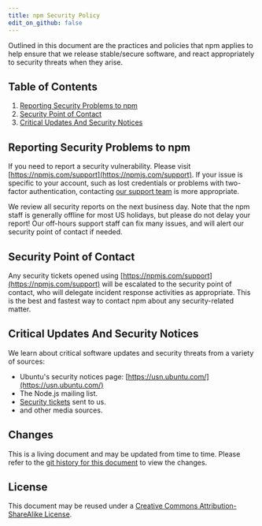 ```yaml
---
title: npm Security Policy
edit_on_github: false
---
```


Outlined in this document are the practices and policies that npm
applies to help ensure that we release stable/secure software, and
react appropriately to security threats when they arise.

## Table of Contents

1. [Reporting Security Problems to npm](#reporting-security-problems-to-npm)
1. [Security Point of Contact](#security-point-of-contact)
1. [Critical Updates And Security Notices](#critical-updates-and-security-notices)

## Reporting Security Problems to npm

If you need to report a security vulnerability.  Please visit [https://npmjs.com/support](https://npmjs.com/support).
If your issue is specific to your account, such as lost credentials or problems with two-factor authentication, contacting [our support team](https://npmjs.com/support) is more appropriate.

We review all security reports on the next business day.  Note that
the npm staff is generally offline for most US holidays, but please do
not delay your report!  Our off-hours support staff can fix many
issues, and will alert our security point of contact if needed.

## Security Point of Contact

Any security tickets opened using [https://npmjs.com/support](https://npmjs.com/support)
will be escalated to the security point of contact, who will delegate incident response
activities as appropriate. This is the best and fastest way to contact npm about any security-related matter.

## Critical Updates And Security Notices

We learn about critical software updates and security threats from a
variety of sources:

* Ubuntu's security notices page: [https://usn.ubuntu.com/](https://usn.ubuntu.com/)
* The Node.js mailing list.
* [Security tickets](https://npmjs.com/support) sent to us.
* and other media sources.

## Changes

This is a living document and may be updated from time to time.
Please refer to the [git history for this
document](https://github.com/npm/documentation/blob/main/content/policies/security.mdx)
to view the changes.

## License

This document may be reused under a [Creative Commons
Attribution-ShareAlike
License](https://creativecommons.org/licenses/by-sa/4.0/).
